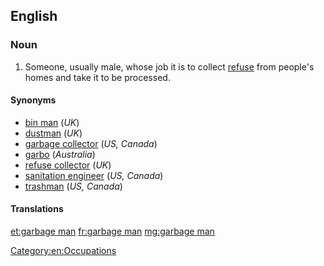 ==English==
{{wikipedia|Waste collector}}

===Noun===
{{en-noun|head=[[garbage]] [[man]]|garbage men}}

# {{label|en|AU|US|Canada}} Someone, usually male, whose job it is to collect [[refuse]] from people's homes and take it to be processed.

====Synonyms====
* [[bin man]] (''UK'')
* [[dustman]] (''UK'')
* [[garbage collector]] (''US, Canada'')
* [[garbo]] (''Australia'')
* [[refuse collector]] (''UK'')
* [[sanitation engineer]] (''US, Canada'')
* [[trashman]] (''US, Canada'')

====Translations====
{{trans-see|garbage collector}}

[[Category:en:Occupations]]

[[et:garbage man]]
[[fr:garbage man]]
[[mg:garbage man]]